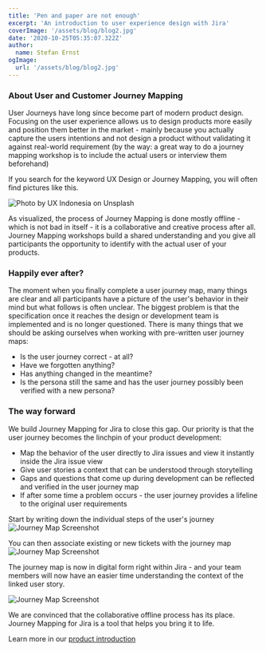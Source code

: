 ```yaml
---
title: 'Pen and paper are not enough'
excerpt: 'An introduction to user experience design with Jira'
coverImage: '/assets/blog/blog2.jpg'
date: '2020-10-25T05:35:07.322Z'
author:
  name: Stefan Ernst
ogImage:
  url: '/assets/blog/blog2.jpg'
---
```


### About User and Customer Journey Mapping

User Journeys have long since become part of modern product design.
Focusing on the user experience allows us to design products more easily and position them better in the market - mainly because you
actually capture the users intentions and not design a product without validating it against real-world requirement (by the way: a great
way to do a journey mapping workshop is to include the actual users or interview them beforehand)

If you search for the keyword UX Design or Journey Mapping, you will often find pictures like this.

![Photo by UX Indonesia on Unsplash](/assets/offlinemap.jpg#box)

As visualized, the process of Journey Mapping is done mostly offline - which is not bad in itself - it is a collaborative and creative process after all.
Journey Mapping workshops build a shared understanding and you give all participants the opportunity to identify with the actual user of your products.

### Happily ever after?

The moment when you finally complete a user journey map, many things are clear and all participants have a picture of the user's behavior in their mind
but what follows is often unclear. The biggest problem is that the specification once it reaches the design or development team is implemented and is no longer questioned.
There is many things that we should be asking ourselves when working with pre-written user journey maps:

* Is the user journey correct - at all?
* Have we forgotten anything?
* Has anything changed in the meantime?
* Is the persona still the same and has the user journey possibly been verified with a new persona?


### The way forward

We build Journey Mapping for Jira to close this gap.
Our priority is that the user journey becomes the linchpin of your product development:

* Map the behavior of the user directly to Jira issues and view it instantly inside the Jira issue view
* Give user stories a context that can be understood through storytelling
* Gaps and questions that come up during development can be reflected and verified in the user journey map
* If after some time a problem occurs - the user journey provides a lifeline to the original user requirements


Start by writing down the individual steps of the user's journey
![Journey Map Screenshot](/assets/journey1.png#box)

You can then associate existing or new tickets with the journey map
![Journey Map Screenshot](/assets/journey2.png#box)

The journey map is now in digital form right within Jira - and your team members will now have an easier time understanding the context of the linked user story.

![Journey Map Screenshot](/jm/JM1.png#pure)


We are convinced that the collaborative offline process has its place.
Journey Mapping for Jira is a tool that helps you bring it to life.

Learn more in our [product introduction](/journeymapping)